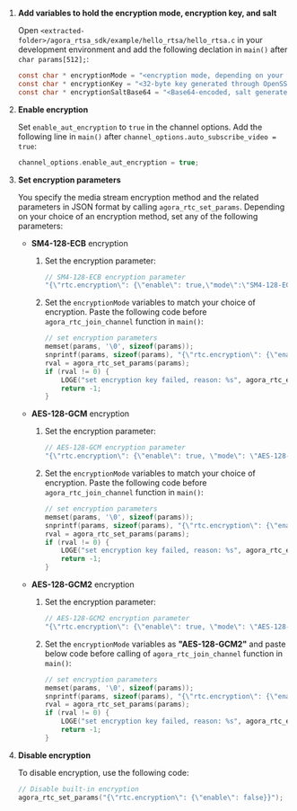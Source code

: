 <PlatformWrapper platform="linux-c">


1.  **Add variables to hold the encryption mode, encryption key, and salt**

    Open `<extracted-folder>/agora_rtsa_sdk/example/hello_rtsa/hello_rtsa.c` in your development environment and add the following declation in `main()` after `char params[512];`:

    ```c
    const char * encryptionMode = "<encryption mode, depending on your choice of an encryption method>";
    const char * encryptionKey = "<32-byte key generated through OpenSSL>";
    const char * encryptionSaltBase64 = "<Base64-encoded, salt generated through OpenSSL>";
    ```
1. **Enable encryption**

    Set `enable_aut_encryption` to `true` in the channel options. Add the following line in `main()` after `channel_options.auto_subscribe_video = true`:

    ```c
    channel_options.enable_aut_encryption = true;
    ```

1. **Set encryption parameters**

    You specify the media stream encryption method and the related parameters in JSON format by calling
  `agora_rtc_set_params`. Depending on your choice of an encryption method, set any of the following parameters:

    - **SM4-128-ECB** encryption

        1. Set the encryption parameter:

            ```c
            // SM4-128-ECB encryption parameter
            "{\"rtc.encryption\": {\"enable\": true,\"mode\":\"SM4-128-ECB\", \"master_key\": \"<encryptin key>\"}}"
            ```

        2. Set  the `encryptionMode` variables to match your choice of encryption. Paste the following code
        before `agora_rtc_join_channel` function in `main()`:

            ```c
            // set encryption parameters
            memset(params, '\0', sizeof(params));
            snprintf(params, sizeof(params), "{\"rtc.encryption\": {\"enable\": true,\"mode\": \"%s\", \"master_key\": \"%s\" }}", encryptionMode, encryptionKey);
            rval = agora_rtc_set_params(params);
            if (rval != 0) {
                LOGE("set encryption key failed, reason: %s", agora_rtc_err_2_str(rval));
                return -1;
            }
            ```

    - **AES-128-GCM** encryption

        1. Set the encryption parameter:
            ```c
            // AES-128-GCM encryption parameter
            "{\"rtc.encryption\": {\"enable\": true, \"mode\": \"AES-128-GCM\", \"master_key\": \"<encryptin key>\"}}"
            ```

        2. Set  the `encryptionMode` variables to match your choice of encryption. Paste the following code
        before `agora_rtc_join_channel` function in `main()`:

            ```c
            // set encryption parameters
            memset(params, '\0', sizeof(params));
            snprintf(params, sizeof(params), "{\"rtc.encryption\": {\"enable\": true,\"mode\": \"%s\", \"master_key\": \"%s\" }}", encryptionMode, encryptionKey);
            rval = agora_rtc_set_params(params);
            if (rval != 0) {
                LOGE("set encryption key failed, reason: %s", agora_rtc_err_2_str(rval));
                return -1;
            }
            ```

    -  **AES-128-GCM2** encryption

        1. Set the encryption parameter:

            ```c
            // AES-128-GCM2 encryption parameter
            "{\"rtc.encryption\": {\"enable\": true, \"mode\": \"AES-128-GCM2\", \"master_key\": \"<encryptin key>\", \"salt\": \"<encryptionSaltBase64>\", \"salt_type\": \"BASE64\"}}"
            ```

        1. Set the `encryptionMode` variables as **"AES-128-GCM2"** and paste below code before calling of
        `agora_rtc_join_channel` function in `main()`:

            ```c
            // set encryption parameters
            memset(params, '\0', sizeof(params));
            snprintf(params, sizeof(params), "{\"rtc.encryption\": {\"enable\": true,\"mode\": \"%s\", \"master_key\": \"%s\", \"salt_type\": \"BASE64\"}}" }}", encryptionMode, encryptionKey, encryptionSaltBase64);
            rval = agora_rtc_set_params(params);
            if (rval != 0) {
                LOGE("set encryption key failed, reason: %s", agora_rtc_err_2_str(rval));
                return -1;
            }
            ```
1. **Disable encryption**

    To disable encryption, use the following code:

    ```c
    // Disable built-in encryption
    agora_rtc_set_params("{\"rtc.encryption\": {\"enable\": false}}");
    ```
    
</PlatformWrapper>